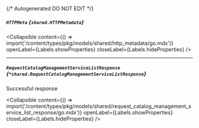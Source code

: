 {/* Autogenerated DO NOT EDIT  */}

##### `HTTPMeta` *{`shared.HTTPMetadata`}*

<Collapsible content={() => import('/content/types/pkg/models/shared/http_metadata/go.mdx')} openLabel={Labels.showProperties} closeLabel={Labels.hideProperties} />


---
##### `RequestCatalogManagementServiceListResponse` *{`*shared.RequestCatalogManagementServiceListResponse`}*
Successful response

<Collapsible content={() => import('/content/types/pkg/models/shared/request_catalog_management_service_list_response/go.mdx')} openLabel={Labels.showProperties} closeLabel={Labels.hideProperties} />



